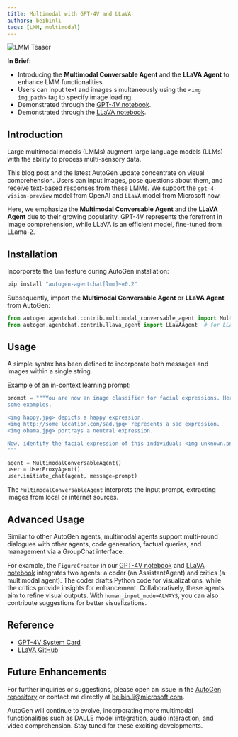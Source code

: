```yaml
---
title: Multimodal with GPT-4V and LLaVA
authors: beibinli
tags: [LMM, multimodal]
---
```


![LMM Teaser](img/teaser.png)

**In Brief:**
* Introducing the **Multimodal Conversable Agent** and the **LLaVA Agent** to enhance LMM functionalities.
* Users can input text and images simultaneously using the `<img img_path>` tag to specify image loading.
* Demonstrated through the [GPT-4V notebook](https://github.com/superdapp/superdappstudio/blob/0.2/notebook/agentchat_lmm_gpt-4v.ipynb).
* Demonstrated through the [LLaVA notebook](https://github.com/superdapp/superdappstudio/blob/0.2/notebook/agentchat_lmm_llava.ipynb).

## Introduction
Large multimodal models (LMMs) augment large language models (LLMs) with the ability to process multi-sensory data.

This blog post and the latest AutoGen update concentrate on visual comprehension. Users can input images, pose questions about them, and receive text-based responses from these LMMs.
We support the `gpt-4-vision-preview` model from OpenAI and `LLaVA` model from Microsoft now.

Here, we emphasize the **Multimodal Conversable Agent** and the **LLaVA Agent** due to their growing popularity.
GPT-4V represents the forefront in image comprehension, while LLaVA is an efficient model, fine-tuned from LLama-2.

## Installation
Incorporate the `lmm` feature during AutoGen installation:

```bash
pip install "autogen-agentchat[lmm]~=0.2"
```

Subsequently, import the **Multimodal Conversable Agent** or **LLaVA Agent** from AutoGen:

```python
from autogen.agentchat.contrib.multimodal_conversable_agent import MultimodalConversableAgent  # for GPT-4V
from autogen.agentchat.contrib.llava_agent import LLaVAAgent  # for LLaVA
```

## Usage

A simple syntax has been defined to incorporate both messages and images within a single string.

Example of an in-context learning prompt:

```python
prompt = """You are now an image classifier for facial expressions. Here are
some examples.

<img happy.jpg> depicts a happy expression.
<img http://some_location.com/sad.jpg> represents a sad expression.
<img obama.jpg> portrays a neutral expression.

Now, identify the facial expression of this individual: <img unknown.png>
"""

agent = MultimodalConversableAgent()
user = UserProxyAgent()
user.initiate_chat(agent, message=prompt)
```

The `MultimodalConversableAgent` interprets the input prompt, extracting images from local or internet sources.

## Advanced Usage
Similar to other AutoGen agents, multimodal agents support multi-round dialogues with other agents, code generation, factual queries, and management via a GroupChat interface.

For example, the `FigureCreator` in our [GPT-4V notebook](https://github.com/superdapp/superdappstudio/blob/0.2/notebook/agentchat_lmm_gpt-4v.ipynb) and [LLaVA notebook](https://github.com/superdapp/superdappstudio/blob/0.2/notebook/agentchat_lmm_llava.ipynb) integrates two agents: a coder (an AssistantAgent) and critics (a multimodal agent).
The coder drafts Python code for visualizations, while the critics provide insights for enhancement. Collaboratively, these agents aim to refine visual outputs.
With `human_input_mode=ALWAYS`, you can also contribute suggestions for better visualizations.

## Reference
- [GPT-4V System Card](https://openai.com/research/gpt-4v-system-card)
- [LLaVA GitHub](https://github.com/haotian-liu/LLaVA)

## Future Enhancements

For further inquiries or suggestions, please open an issue in the [AutoGen repository](https://github.com/superdapp/superdappstudio/) or contact me directly at beibin.li@microsoft.com.

AutoGen will continue to evolve, incorporating more multimodal functionalities such as DALLE model integration, audio interaction, and video comprehension. Stay tuned for these exciting developments.
